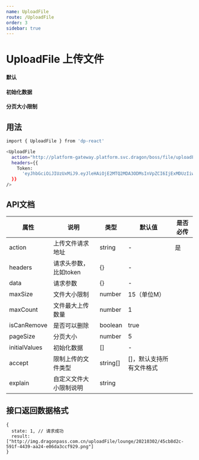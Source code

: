 ```yaml
---
name: UploadFile
route: /UploadFile
order: 3
sidebar: true
---
```



# UploadFile 上传文件

#### 默认
<Playground>
  <UploadFile 
    action="http://platform-gateway.platform.svc.dragon/boss/file/uploadFile"
    headers={{
      Token:
        'eyJhbGciOiJIUzUxMiJ9.eyJleHAiOjE2MTQ2MDA3ODMsInVpZCI6IjExMDUzIiwiaWF0IjoxNjE0NTg5OTgzfQ.MzVzrVZwSby3sep5HJkoBzWmsTaZ8ntRd0KsEavODjqz_P3n2DttL3QUuwsnGIIC4SwkTpq6-dv5mpTPiuZk0g',
    }}
  />
</Playground>

#### 初始化数据
<Playground>
  <UploadFile 
    initialValues={[
      {
        uid: '-1',
        name: 'image1.png',
        status: 'done',
        url: 'https://zos.alipayobjects.com/rmsportal/jkjgkEfvpUPVyRjUImniVslZfWPnJuuZ.png',
      },
      {
        uid: '-2',
        percent: 50,
        name: 'image2.png',
        status: 'uploading',
        url: 'https://zos.alipayobjects.com/rmsportal/jkjgkEfvpUPVyRjUImniVslZfWPnJuuZ.png',
      },
      {
        uid: '-5',
        name: 'image3.png',
        status: 'error',
      },
    ]}
  />
</Playground>

#### 分页大小限制
<Playground>
  <UploadFile 
    initialValues={[
      {
        uid: '-1',
        name: 'image1.png',
        status: 'done',
        url: 'https://zos.alipayobjects.com/rmsportal/jkjgkEfvpUPVyRjUImniVslZfWPnJuuZ.png',
      },
      {
        uid: '-2',
        percent: 50,
        name: 'image2.png',
        status: 'uploading',
        url: 'https://zos.alipayobjects.com/rmsportal/jkjgkEfvpUPVyRjUImniVslZfWPnJuuZ.png',
      },
      {
        uid: '-5',
        name: 'image3.png',
        status: 'error',
      },
    ]}
    pageSize={2}
  />
</Playground>

## 用法
```sh
import { UploadFile } from 'dp-react'

<UploadFile
  action="http://platform-gateway.platform.svc.dragon/boss/file/uploadFile"
  headers={{
    Token:
      'eyJhbGciOiJIUzUxMiJ9.eyJleHAiOjE2MTQ2MDA3ODMsInVpZCI6IjExMDUzIiwiaWF0IjoxNjE0NTg5OTgzfQ.MzVzrVZwSby3sep5HJkoBzWmsTaZ8ntRd0KsEavODjqz_P3n2DttL3QUuwsnGIIC4SwkTpq6-dv5mpTPiuZk0g',
  }}
/>
```

## API文档
| 属性            | 说明            | 类型       | 默认值           | 是否必传 |
|---------------|---------------|----------|---------------|------|
| action        | 上传文件请求地址      | string   | -             | 是    |
| headers       | 请求头参数，比如token | {}       | -             |      |
| data          | 请求参数          | {}       | -             |      |
| maxSize       | 文件大小限制        | number   | 15（单位M）       |      |
| maxCount      | 文件最大上传数量      | number   | 1             |      |
| isCanRemove   | 是否可以删除        | boolean  | true          |      |
| pageSize      | 分页大小          | number   | 5             |      |
| initialValues | 初始化数据         | []       | -             |      |
| accept        | 限制上传的文件类型     | string[] | []，默认支持所有文件格式 |      |
| explain       | 自定义文件大小限制说明   | string   |               |      |

## 接口返回数据格式
```
{
  state: 1, // 请求成功
  result: ["http://img.dragonpass.com.cn/uploadFile/lounge/20210302/45cb8d2c-591f-4439-aa24-e06da3ccf929.png"]
}
```